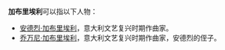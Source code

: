 '''加布里埃利'''可以指以下人物：
*[[安德烈·加布里埃利|安德烈·加布里埃利]]，意大利文艺复兴时期作曲家。
*[[乔万尼·加布里埃利|乔万尼·加布里埃利]]，意大利文艺复兴时期作曲家，安德烈的侄子。

{{disambig|Cat=五字人名消歧义}}
